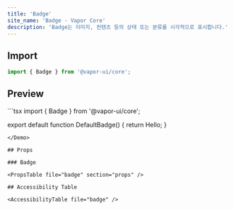 ```yaml
---
title: 'Badge'
site_name: 'Badge - Vapor Core'
description: 'Badge는 이미지, 컨텐츠 등의 상태 또는 분류를 시각적으로 표시합니다.'
---
```


## Import

```js
import { Badge } from '@vapor-ui/core';
```

## Preview

<Demo name="default-badge">
```tsx
import { Badge } from '@vapor-ui/core';

export default function DefaultBadge() {
    return <Badge>Hello</Badge>;
}
```
</Demo>

## Props

### Badge

<PropsTable file="badge" section="props" />

## Accessibility Table

<AccessibilityTable file="badge" />

